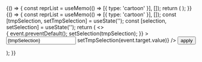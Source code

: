 
<Meta title="Components/StructureComponent" component={StructureComponent} />

<DocsPage>


<Story name="Usage">
  {() => {
    const reprList = useMemo(() => [{ type: 'cartoon' }], []);
    return (
      <Stage width="600px" height="400px">
        <StructureComponent path="rcsb://4hhb" reprList={reprList} />
      </Stage>
    );
  }}
</Story>

<Story name="Set Selection">
  {() => {
    const reprList = useMemo(() => [{ type: 'cartoon' }], []);
    const [tmpSelection, setTmpSelection] = useState('');
    const [selection, setSelection] = useState('');
    return (
      <>
        <Stage width="600px" height="400px" cameraState={CAMERA_STATE_NONE}>
          <StructureComponent
            path="rcsb://3pqr"
            reprList={reprList}
            selection={selection}
          />
        </Stage>
        <form
          onSubmit={(event) => {
            event.preventDefault();
            setSelection(tmpSelection);
          }}
        >
          <input
            type="text"
            value={tmpSelection}
            placeholder="selection e.g. 1-90/0"
            onChange={(event) => setTmpSelection(event.target.value)}
          />
          <button type="submit">apply</button>
        </form>
      </>
    );
  }}
</Story>

</DocsPage>

